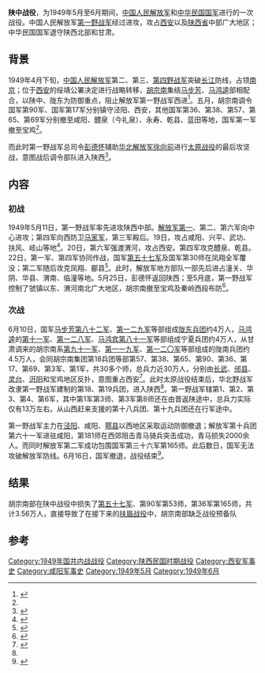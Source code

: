 {{Infobox Military Conflict|
campaign=國共內戰|
image=[[File:PLA_entering_Xi'an.jpg|250px]]|
caption=解放军进入西安，右侧建筑为国民政府西北军政长官公署|
conflict=陕中战役|
partof=[[第二次国共内战|第二次国共内战]]|
date=1949年5月11日－1949年6月16日|
place=[[陕西省|陕西省]][[西安市|西安市]]、[[咸阳市|咸阳市]]等|
result=解放军攻占西安市，控制陕西中部|
combatant1=[[File:People's_Liberation_Army_Flag_of_the_People's_Republic_of_China.svg|25px]] [[中国人民解放军|中国人民解放军]][[第一野战军|第一野战军]]第1、2、3、4、6、61军|
combatant2=[[File:Flag_of_the_Republic_of_China_Army.svg|25px]] [[中華民國國軍|中華民國國軍]]第11、17、36、38、57、65、69、82、90、118、128、129军|
commander1=[[File:People's_Liberation_Army_Flag_of_the_People's_Republic_of_China.svg|25px]] [[彭德怀|彭德怀]]<br />
[[File:People's_Liberation_Army_Flag_of_the_People's_Republic_of_China.svg|25px]] [[张宗逊|张宗逊]]<br />
[[File:People's_Liberation_Army_Flag_of_the_People's_Republic_of_China.svg|25px]] [[赵寿山|赵寿山]]|
commander2=[[File:Flag_of_the_Republic_of_China_Army.svg|25px]] [[胡宗南|胡宗南]]<br />
[[File:Flag_of_the_Republic_of_China_Army.svg|25px]] [[马步芳|马步芳]]<br />
[[File:Flag_of_the_Republic_of_China_Army.svg|25px]] [[马鸿逵|马鸿逵]]|
strength1=300,000人|
strength2=200,000人|
casualties1=12,020人|
casualties2=40,900人|
}}

'''陕中战役'''，为1949年5月至6月期间，[[中国人民解放军|中国人民解放军]]和[[中华民国国军|中华民国国军]]进行的一次战役。中国人民解放军[[第一野战军|第一野战军]]经过进攻，攻占[[西安|西安]]以及[[陕西省|陕西省]]中部广大地区；中华民国国军退守陕西北部和甘肃。

== 背景 ==
1949年4月下旬，[[中国人民解放军|中国人民解放军]]第二、第三、[[第四野战军|第四野战军]]突破[[长江|长江]]防线，占领[[南京|南京]]；位于[[西安|西安]]的绥靖公署决定进行战略转移，[[胡宗南|胡宗南]]集结[[马步芳|马步芳]]、[[马鸿逵|马鸿逵]]部相配合，以陕中、陇东为防御重点，阻止解放军第一野战军西进<ref>{{cite news|title=六十年前的今天 中国人民解放军解放西安|url=http://news.022china.com/2009/05-20/80135_0.html|accessdate=2013-04-13|newspaper=022中国网|archive-url=https://web.archive.org/web/20090529054447/http://news.022china.com/2009/05-20/80135_0.html|archive-date=2009-05-29|dead-url=yes}}</ref>。五月，胡宗南调令国军第90军、国军第17军分别镇守泾阳、西安，其他国军第36、第38、第57、第65、第69军分别撤至咸阳、醴泉（今礼泉）、永寿、乾县、蓝田等地，国军第一军撤至宝鸡<ref name="as" />。

而此时第一野战军总司令[[彭德怀|彭德怀]]辅助[[华北解放军|华北解放军]][[徐向前|徐向前]]进行[[太原战役|太原战役]]的最后攻坚战，意图战后调令部队进入陕西<ref>{{cite book|author=李庚辰|title=《共和国元帅: 朱德》|year=2000年|location=长征出版社|pages=493-497页}}</ref>。

== 内容 ==
=== 初战 ===
1949年5月11日，第一野战军率先进攻陕西中部。[[中国人民解放军第1集团军|解放军第一]]、第二、第六军向中心进攻；第四军向西防卫[[马家军|马家军]]，第三军殿后。19日，攻占咸阳、兴平、武功、扶风、岐山等地<ref>{{cite news|title=金戈铁马战咸阳|url=http://www.sxdaily.com.cn/data/sxjf60/20090630_9890128_0.htm|accessdate=2013-04-13|newspaper=陕西日报|deadurl=yes|archiveurl=https://web.archive.org/web/20150513110026/http://www.sxdaily.com.cn/data/sxjf60/20090630_9890128_0.htm|archivedate=2015-05-13}}</ref>。20日，第六军强渡渭河，攻占西安。第四军攻克醴泉、乾县。22日，第一军、第四军协同作战，国军[[国民革命军第五十七军|第五十七军]]及国军第30师在凤翔全军覆没；第二军随后攻克凤翔、郿县<ref>{{cite news|title=解放咸阳|url=http://www.xianyang.gov.cn/channel_399/2011/0613/article_84145.html|accessdate=2013-04-13|newspaper=中国咸阳网}}{{dead link|date=2018年5月 |bot=InternetArchiveBot |fix-attempted=yes }}</ref>。此时，解放军地方部队一部先后进占潼关、华阴、华县、渭南、临潼等地。5月25日，彭德怀返回陕西；至5月底，第一野战军控制了虢镇以东、渭河南北广大地区，胡宗南撤至宝鸡及秦岭西段布防<ref name="as">{{cite news|title=中国共产党大事记·1949年|url=http://cpc.people.com.cn/GB/64162/64164/4416007.html|accessdate=2013-04-13|newspaper=人民网|archive-date=2012-01-25|archive-url=https://web.archive.org/web/20120125142651/http://cpc.people.com.cn/GB/64162/64164/4416007.html|dead-url=no}}</ref>。

=== 次战 ===
6月10日，国军[[马步芳|马步芳]][[国民革命军第八十二军|第八十二军]]、[[国民革命军第一二九军|第一二九军]]等部组成[[陇东兵团|陇东兵团]]约4万人，[[马鸿逵|马鸿逵]]的[[国民革命军第十一军|第十一军]]、[[国民革命军第一二八军|第一二八军]]、[[马鸿宾|马鸿宾]][[国民革命军第八十一军|第八十一军]]等部组成宁夏兵团约4万人，从甘肃调来的胡宗南系[[国民革命军第九十一军|第九十一军]]、[[国民革命军第一一九军|第一一九军]]、[[国民革命军第一二〇军|第一二〇军]]等部组成的陇南兵团约4.5万人，会同胡宗南集团第18兵团等部第57、第38、第65、第90、第36、第17、第69、第3军、第1军，共30多个师，总兵力近30万人，分别由[[长武|长武]]、[[邠县|邠县]]、[[灵台|灵台]]、[[汧阳|汧阳]]和宝鸡地区反扑，意图重占西安<ref>{{cite book|author=《当代中国人物传记》丛书编辑部|title=《彭德怀传》|year=1993年|location=当代中国出版社|pages=372-373页}}</ref>。此时太原战役结束后，华北野战军改隶第一野战军建制的第18、第19兵团，进入陕西<ref name="as" />。第一野战军辖第1、第2、第3、第4、第6军，其中第1军第3师、第3军第8师还在由晋返陕途中，总兵力实际仅有13万左右。从山西赶来支援的第十八兵团、第十九兵团还在行军途中。

第一野战军主力在[[泾阳|泾阳]]、咸阳、[[鄠县|鄠县]]以西地区采取运动防御撤退；解放军第十兵团第六十一军进驻咸阳，第181师在西郊阻击青马骑兵突击成功，青马损失2000余人。而同时解放军第二军成功包围国军第三十六军第165师。此后数日，国军无法攻破解放军防线。6月16日，国军撤退，战役结束<ref>{{cite book|author=萧超然, 梁柱, 汪其来|title=《中共党史简明词典》|year=1986年|location=解放军出版社|pages=295页}}</ref>。
==结果==
胡宗南部在陕中战役中损失了[[国民革命军第五十七军|第五十七军]]、第90军第53师，第36军第165师，共计3.56万人，直接导致了在接下来的[[扶眉战役|扶眉战役]]中，胡宗南部缺乏战役预备队
== 参考==
{{reflist}}
{{第二次国共内战}}

[[Category:1949年国共内战战役|Category:1949年国共内战战役]]
[[Category:陕西民国时期战役|Category:陕西民国时期战役]]
[[Category:西安军事史|Category:西安军事史]]
[[Category:咸阳军事史|Category:咸阳军事史]]
[[Category:1949年5月|Category:1949年5月]]
[[Category:1949年6月|Category:1949年6月]]